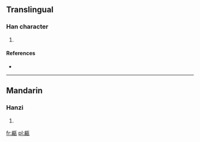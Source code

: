 ==Translingual==

===Han character===
{{Han char|rn=98|rad=瓦|as=09|sn=14|four=7123<sub>7</sub>|canj=竹月一女弓 (HBMVN), 戈月一女弓 (IBMVN)}}

# {{defn|Han|sort=瓦09}}

====References====
* {{Han ref|kx=0750.150|dkj=21550|dj=1158.300|hdz=21429.040|uh=7502|ud=29954|bh=E2D6|bd=58070}}

----

==Mandarin==

===Hanzi===
{{cmn-hanzi|pin=[[biān]] ([[bian1]])|wg=pien<sup>1</sup>}}

# {{defn|lang=cmn|sort=瓦09}}

[[fr:甂]]
[[pl:甂]]